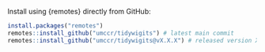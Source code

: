 Install using {remotes} directly from GitHub:

```r
install.packages("remotes")
remotes::install_github("umccr/tidywigits") # latest main commit
remotes::install_github("umccr/tidywigits@vX.X.X") # released version X.X.X
```
